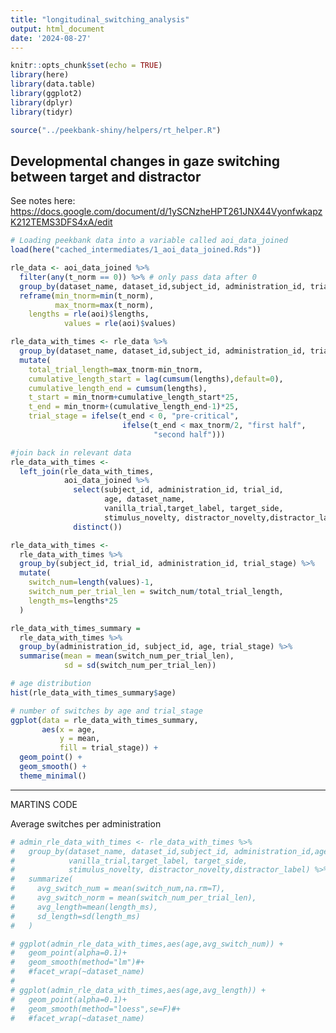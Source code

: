 ```yaml
---
title: "longitudinal_switching_analysis"
output: html_document
date: '2024-08-27'
---
```


```r
knitr::opts_chunk$set(echo = TRUE)
library(here)
library(data.table)
library(ggplot2)
library(dplyr)
library(tidyr)

source("../peekbank-shiny/helpers/rt_helper.R")
```

## Developmental changes in gaze switching between target and distractor

See notes here:
<https://docs.google.com/document/d/1ySCNzheHPT261JNX44VyonfwkapzK212TEMS3DFS4xA/edit>

```r
# Loading peekbank data into a variable called aoi_data_joined
load(here("cached_intermediates/1_aoi_data_joined.Rds"))
```

```r
rle_data <- aoi_data_joined %>%
  filter(any(t_norm == 0)) %>% # only pass data after 0
  group_by(dataset_name, dataset_id,subject_id, administration_id, trial_id) %>%
  reframe(min_tnorm=min(t_norm),
          max_tnorm=max(t_norm),
    lengths = rle(aoi)$lengths, 
            values = rle(aoi)$values) 

rle_data_with_times <- rle_data %>%
  group_by(dataset_name, dataset_id,subject_id, administration_id, trial_id) %>%
  mutate(
    total_trial_length=max_tnorm-min_tnorm,
    cumulative_length_start = lag(cumsum(lengths),default=0),
    cumulative_length_end = cumsum(lengths),
    t_start = min_tnorm+cumulative_length_start*25,
    t_end = min_tnorm+(cumulative_length_end-1)*25,
    trial_stage = ifelse(t_end < 0, "pre-critical",
                         ifelse(t_end < max_tnorm/2, "first half",
                                "second half")))

#join back in relevant data
rle_data_with_times <-
  left_join(rle_data_with_times,
            aoi_data_joined %>%
              select(subject_id, administration_id, trial_id,
                     age, dataset_name,
                     vanilla_trial,target_label, target_side,
                     stimulus_novelty, distractor_novelty,distractor_label) %>%
              distinct())

rle_data_with_times <-
  rle_data_with_times %>%
  group_by(subject_id, trial_id, administration_id, trial_stage) %>%
  mutate(
    switch_num=length(values)-1,
    switch_num_per_trial_len = switch_num/total_trial_length,
    length_ms=lengths*25
  )

rle_data_with_times_summary =
  rle_data_with_times %>%
  group_by(administration_id, subject_id, age, trial_stage) %>%
  summarise(mean = mean(switch_num_per_trial_len),
            sd = sd(switch_num_per_trial_len))

```

```r

# age distribution
hist(rle_data_with_times_summary$age)

```

```r

# number of switches by age and trial_stage
ggplot(data = rle_data_with_times_summary,
       aes(x = age,
           y = mean,
           fill = trial_stage)) +
  geom_point() +
  geom_smooth() +
  theme_minimal()

```

------------------------------------------------------------------------------------------

MARTINS CODE

Average switches per administration

```r
# admin_rle_data_with_times <- rle_data_with_times %>%
#   group_by(dataset_name, dataset_id,subject_id, administration_id,age,
#            vanilla_trial,target_label, target_side,
#            stimulus_novelty, distractor_novelty,distractor_label) %>%
#   summarize(
#     avg_switch_num = mean(switch_num,na.rm=T),
#     avg_switch_norm = mean(switch_num_per_trial_len),
#     avg_length=mean(length_ms),
#     sd_length=sd(length_ms)
#   )
```

```r
# ggplot(admin_rle_data_with_times,aes(age,avg_switch_num)) +
#   geom_point(alpha=0.1)+
#   geom_smooth(method="lm")#+
#   #facet_wrap(~dataset_name)
# 
# ggplot(admin_rle_data_with_times,aes(age,avg_length)) +
#   geom_point(alpha=0.1)+
#   geom_smooth(method="loess",se=F)#+
#   #facet_wrap(~dataset_name)

```
